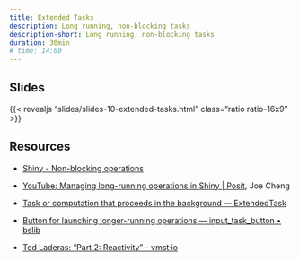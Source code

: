 ```yaml
---
title: Extended Tasks
description: Long running, non-blocking tasks
description-short: Long running, non-blocking tasks
duration: 30min
# time: 14:00
---
```


## Slides

{{< revealjs "slides/slides-10-extended-tasks.html" class="ratio ratio-16x9" >}}

## Resources

* [Shiny - Non-blocking operations](https://shiny.posit.co/r/articles/improve/nonblocking/)

* [YouTube: Managing long-running operations in Shiny | Posit](https://www.youtube.com/watch?v=GhX0PcEm3CY), Joe Cheng

* [Task or computation that proceeds in the background — ExtendedTask](https://shiny.posit.co/r/reference/shiny/latest/extendedtask)

* [Button for launching longer-running operations — input_task_button • bslib](https://rstudio.github.io/bslib/reference/input_task_button.html)

* [Ted Laderas: "Part 2: Reactivity" - vmst·io](https://vmst.io/@tladeras/112848747044210937)
